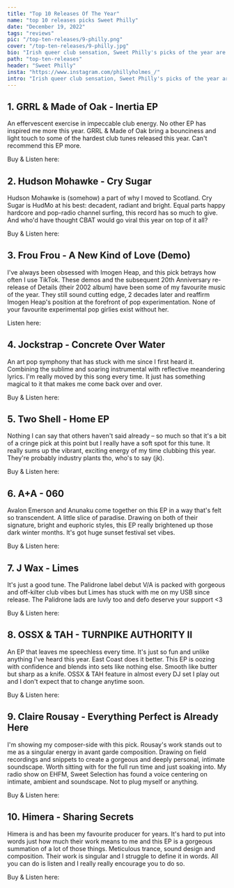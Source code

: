 ---
title: "Top 10 Releases Of The Year"
name: "top 10 releases picks Sweet Philly"
date: "December 19, 2022"
tags: "reviews"
pic: "/top-ten-releases/9-philly.png"
cover: "/top-ten-releases/9-philly.jpg"
bio: "Irish queer club sensation, Sweet Philly's picks of the year are here"
path: "top-ten-releases"
header: "Sweet Philly"
insta: "https://www.instagram.com/phillyholmes_/"
intro: "Irish queer club sensation, Sweet Philly's picks of the year are here"
---

## 1. GRRL & Made of Oak - Inertia EP

<div className="row display-flex align-items-center">
<div className="col clubGuide">
<Picture src="/top-ten-releases/philly/1.jpg" alt="GRRL & Made of Oak - Inertia EP" size={1200} />
</div>
<div className="col clubGuide">

An effervescent exercise in impeccable club energy. No other EP has inspired me more this year. GRRL & Made of Oak bring a bounciness and light touch to some of the hardest club tunes released this year. Can't recommend this EP more.

Buy & Listen here: <HoverLink url="psychichotline.bandcamp.com/album/inertia" name="BandCamp" external inline />

</div>
</div>

## 2. Hudson Mohawke - Cry Sugar

<div className="row display-flex align-items-center">
<div className="col clubGuide">
<Picture src="/top-ten-releases/darkmavis/8.jpg" alt="Hudson Mohawke - Cry Sugar cover art" size={1200} />
</div>
<div className="col clubGuide">

Hudson Mohawke is (somehow) a part of why I moved to Scotland. Cry Sugar is HudMo at his best: decadent, radiant and bright. Equal parts happy hardcore and pop-radio channel surfing, this record has so much to give. And who'd have thought CBAT would go viral this year on top of it all?

Buy & Listen here: <HoverLink url="hudsonmohawke.bandcamp.com/album/cry-sugar" name="BandCamp" external inline />

</div>
</div>

## 3. Frou Frou - A New Kind of Love (Demo)

<div className="row display-flex align-items-center">
<div className="col clubGuide">
<Picture src="/top-ten-releases/philly/3.jpg" alt="Frou Frou - A New Kind of Love (Demo)" size={1200} />
</div>
<div className="col clubGuide">

I've always been obsessed with Imogen Heap, and this pick betrays how often I use TikTok. These demos and the subsequent 20th Anniversary re-release of Details (their 2002 album) have been some of my favourite music of the year. They still sound cutting edge, 2 decades later and reaffirm Imogen Heap's position at the forefront of pop experimentation. None of your favourite experimental pop girlies exist without her.

Listen here: <HoverLink url="open.spotify.com/track/3fuyYaLhZ2RoP9eWpvfP1H" name="Spotify" external inline />

</div>
</div>

## 4. Jockstrap - Concrete Over Water

<div className="row display-flex align-items-center">
<div className="col clubGuide">
<Picture src="/top-ten-releases/philly/4.jpg" alt="Jockstrap - Concrete Over Water" size={1200} />
</div>
<div className="col clubGuide">

An art pop symphony that has stuck with me since I first heard it. Combining the sublime and soaring instrumental with reflective meandering lyrics. I'm really moved by this song every time. It just has something magical to it that makes me come back over and over.

Buy & Listen here: <HoverLink url="jockstrapmusic.bandcamp.com/track/concrete-over-water" name="BandCamp" external inline />

</div>
</div>

## 5. Two Shell - Home EP

<div className="row display-flex align-items-center">
<div className="col clubGuide">
<Picture src="/top-ten-releases/philly/5.jpg" alt="Two Shell - Home EP" size={1200} />
</div>
<div className="col clubGuide">

Nothing I can say that others haven't said already – so much so that it's a bit of a cringe pick at this point but I really have a soft spot for this tune. It really sums up the vibrant, exciting energy of my time clubbing this year. They're probably industry plants tho, who's to say (jk).

Buy & Listen here: <HoverLink url="twoshell.bandcamp.com/album/home-3" name="BandCamp" external inline />

</div>
</div>

## 6. A+A - 060

<div className="row display-flex align-items-center">
<div className="col clubGuide">
<Picture src="/top-ten-releases/philly/6.jpg" alt="A+A - 060" size={1200} />
</div>
<div className="col clubGuide">

Avalon Emerson and Anunaku come together on this EP in a way that's felt so transcendent. A little slice of paradise. Drawing on both of their signature, bright and euphoric styles, this EP really brightened up those dark winter months. It's got huge sunset festival set vibes.

Buy & Listen here: <HoverLink url="ad93.bandcamp.com/album/060" name="BandCamp" external inline />

</div>
</div>

## 7. J Wax - Limes

<div className="row display-flex align-items-center">
<div className="col clubGuide">
<Picture src="/fresh-juice/46-palidrone.jpg" alt="J Wax - Limes" size={1200} />
</div>
<div className="col clubGuide">

It's just a good tune. The Palidrone label debut V/A is packed with gorgeous and off-kilter club vibes but Limes has stuck with me on my USB since release. The Palidrone lads are luvly too and defo deserve your support \<3

Buy & Listen here: <HoverLink url="palidrone.bandcamp.com/album/rattle" name="BandCamp" external inline />

</div>
</div>

## 8. OSSX & TAH - TURNPIKE AUTHORITY II

<div className="row display-flex align-items-center">
<div className="col clubGuide">
<Picture src="/top-ten-releases/philly/8.jpg" alt="OSSX & TAH - TURNPIKE AUTHORITY II" size={1200} />
</div>
<div className="col clubGuide">

An EP that leaves me speechless every time. It's just so fun and unlike anything I've heard this year. East Coast does it better. This EP is oozing with confidence and blends into sets like nothing else. Smooth like butter but sharp as a knife. OSSX & TAH feature in almost every DJ set I play out and I don't expect that to change anytime soon.

Buy & Listen here: <HoverLink url="ossx.bandcamp.com/album/turnpike-authority-ii-2" name="BandCamp" external inline />

</div>
</div>

## 9. Claire Rousay - Everything Perfect is Already Here

<div className="row display-flex align-items-center">
<div className="col clubGuide">
<Picture src="/top-ten-releases/philly/9.jpg" alt="Claire Rousay - Everything Perfect is Already Here" size={1200} />
</div>
<div className="col clubGuide">

I'm showing my composer-side with this pick. Rousay's work stands out to me as a singular energy in avant garde composition. Drawing on field recordings and snippets to create a gorgeous and deeply personal, intimate soundscape. Worth sitting with for the full run time and just soaking into. My radio show on EHFM, Sweet Selection has found a voice centering on intimate, ambient and soundscape. Not to plug myself or anything.

Buy & Listen here: <HoverLink url="clairerousay.bandcamp.com/album/everything-perfect-is-already-here" name="BandCamp" external inline />

</div>
</div>

## 10. Himera - Sharing Secrets

<div className="row display-flex align-items-center">
<div className="col clubGuide">
<Picture src="/top-ten-releases/philly/10.jpg" alt="Himera - Sharing Secrets" size={1200} />
</div>
<div className="col clubGuide">

Himera is and has been my favourite producer for years. It's hard to put into words just how much their work means to me and this EP is a gorgeous summation of a lot of those things. Meticulous trance, sound design and composition. Their work is singular and I struggle to define it in words. All you can do is listen and I really really encourage you to do so.

Buy & Listen here: <HoverLink url="himera.bandcamp.com/album/sharing-secrets-unsl020" name="BandCamp" external inline />

</div>
</div>
